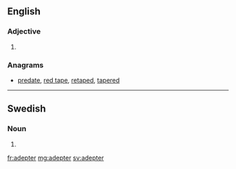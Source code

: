 ==English==

===Adjective===
{{head|en}}

# {{context|archaic|lang=en}} {{en-comparative of|adept}}

===Anagrams===
* [[predate#English|predate]], [[red tape#English|red tape]], [[retaped#English|retaped]], [[tapered#English|tapered]]

----

==Swedish==

===Noun===
{{head|sv|noun form}}

# {{sv-noun-form-indef-pl|adept}}

[[fr:adepter]]
[[mg:adepter]]
[[sv:adepter]]